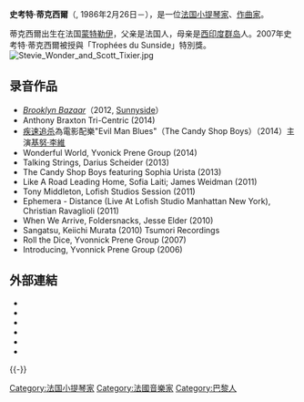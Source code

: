 {{Infobox musical artist
| name = 史考特·蒂克西爾
| image = Scotttixier2010.jpg
| birth_name = Scott Tixier
| background = non_vocal_instrumentalist
| birth_date = {{birth date and age|1986|2|26|df=y}}
|birth_place =[[法國|法國]][[蒙特勒伊_(塞納-聖但尼省)|蒙特勒伊]] 
| instrument = [[小提琴|小提琴]]
| genre = [[爵士樂|爵士樂]]
| occupation = [[作曲家|作曲家]]、[[小提琴家|小提琴家]]
| years_active = 2002年迄今
| label = {{link-en|桑尼塞德唱片|Sunnyside Records}}
| associated_acts = <!--Trophees du Sunside, Downbeat Critics Poll, NPR "Song of the day", Corelli Savarez (strings), [http://www.afm.org/ American Federation of Musicians (AFM)]-->
| website = [http://www.scott-tixier.com/ www.scott-tixier.com]
| notable_instruments =
}}
'''史考特·蒂克西爾'''（{{lang-fr|Scott Tixier}}, 1986年2月26日－），是一位[[法国|法国]][[小提琴家|小提琴家]]、[[作曲家|作曲家]]。 

蒂克西爾出生在法国[[蒙特勒伊_(塞納-聖但尼省)|蒙特勒伊]]，父亲是法国人，母亲是[[西印度群岛|西印度群岛]]人。2007年史考特·蒂克西爾被授與「Trophées du Sunside」特別獎。
[[File:Stevie_Wonder_and_Scott_Tixier.jpg|thumb]]
==录音作品==
* ''[[Brooklyn_Bazaar|Brooklyn Bazaar]]''（2012, [[Sunnyside_Records|Sunnyside]]）
* Anthony Braxton Tri-Centric (2014)
* [[疾速追杀|疾速追杀]]為電影配樂"Evil Man Blues"（The Candy Shop Boys）（2014）主演[[基努·李維|基努·李維]]
* Wonderful World, Yvonick Prene Group (2014)
* Talking Strings, Darius Scheider (2013)
* The Candy Shop Boys featuring Sophia Urista (2013)
* Like A Road Leading Home, Sofia Laiti; James Weidman (2011)
* Tony Middleton, Lofish Studios Session (2011)
* Ephemera - Distance (Live At Lofish Studio Manhattan New York), Christian Ravaglioli (2011)
* When We Arrive, Foldersnacks, Jesse Elder (2010)
* Sangatsu, Keiichi Murata (2010) Tsumori Recordings
* Roll the Dice, Yvonnick Prene Group (2007)
* Introducing, Yvonnick Prene Group (2006)

==外部連結==
{{commons category|Scott Tixier}}
* {{official|1=http://www.scott-tixier.com}}
* {{Twitter|scotttixier|史考特·蒂克西爾}}
* {{YouTube|u=scotttixiermusic|史考特·蒂克西爾}}
* {{IMDb name|id=4486345|name=史考特·蒂克西爾}}
* {{Allmusic|artist|mn0002864081|史考特·蒂克西爾}}
* {{facebook|Scott.Tixier|史考特·蒂克西爾}}
{{-}}
{{Authority control}}
{{DEFAULTSORT:Tixier, Scott}}
[[Category:法国小提琴家|Category:法国小提琴家]]
[[Category:法國音樂家|Category:法國音樂家]]
[[Category:巴黎人|Category:巴黎人]]